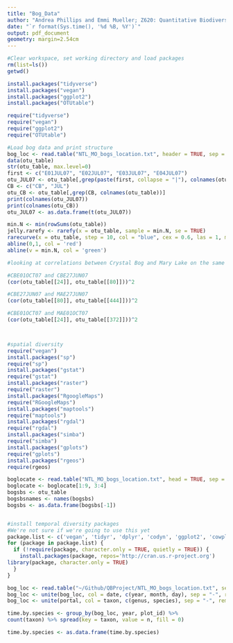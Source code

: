 ---
title: "Bog_Data"
author: "Andrea Phillips and Emmi Mueller; Z620: Quantitative Biodiversity, Indiana University"
date: "`r format(Sys.time(), '%d %B, %Y')`"
output: pdf_document
geometry: margin=2.54cm
---
```{r}
#Clear workspace, set working directory and load packages
rm(list=ls())
getwd()

install.packages("tidyverse")
install.packages("vegan")
install.packages("ggplot2")
install.packages("OTUtable")

require("tidyverse")
require("vegan")
require("ggplot2")
require("OTUtable")
```

```{r}
#Load bog data and print structure
bog_loc <- read.table("NTL_MO_bogs_location.txt", header = TRUE, sep = "\t", row.names = 1)
data(otu_table)
str(otu_table, max.level=0)
first <- c("E01JUL07", "E02JUL07", "E03JUL07", "E04JUL07")
otu_JUL07 <- otu_table[,grep(paste(first, collapse = "|"), colnames(otu_table))]
CB <- c("CB", "JUL")
otu_CB <- otu_table[,grep(CB, colnames(otu_table))]
print(colnames(otu_JUL07))
print(colnames(otu_CB))
otu_JUL07 <- as.data.frame(t(otu_JUL07))
```

```{r}
min.N <- min(rowSums(otu_table))
jelly.rarefy <- rarefy(x = otu_table, sample = min.N, se = TRUE)
rarecurve(x = otu_table, step = 10, col = "blue", cex = 0.6, las = 1, main = "Bog rarefaction curve")
abline(0,1, col = 'red')
abline(v = min.N, col = 'green')
```

```{r}
#looking at correlations between Crystal Bog and Mary Lake on the same date 

#CBE01OCT07 and CBE27JUN07
(cor(otu_table[[24]], otu_table[[80]]))^2

#CBE27JUN07 and MAE27JUN07
(cor(otu_table[[80]], otu_table[[444]]))^2

#CBE01OCT07 and MAE01OCT07
(cor(otu_table[[24]], otu_table[[372]]))^2




```

```{r}
#spatial diversity
require("vegan")
install.packages("sp")
require("sp")
install.packages("gstat")
require("gstat")
install.packages("raster")
require("raster")
install.packages("RgoogleMaps")
require("RGoogleMaps")
install.packages("maptools")
require("maptools")
install.packages("rgdal")
require("rgdal")
install.packages("simba")
require("simba")
install.packages("gplots")
require("gplots")
install.packages("rgeos")
require(rgeos)

boglocate <- read.table("NTL_MO_bogs_location.txt", head = TRUE, sep = ",")
boglocate <- boglocate[1:9, 3:4]
bogsbs <- otu_table
bogsbsnames <- names(bogsbs)
bogsbs <- as.data.frame(bogsbs[-1])



```

```{r}
#install temporal diversity packages
#We're not sure if we're going to use this yet
package.list <- c('vegan', 'tidyr', 'dplyr', 'codyn', 'ggplot2', 'cowplot', 'MullerPlot', 'RColorBrewer', 'reshape2', 'lubridate', 'TTR', 'xtable', 'multcomp', 'pander', 'png', 'grid', 'tseries', 'nlme', 'forecast', 'emmeans')
for (package in package.list) {
  if (!require(package, character.only = TRUE, quietly = TRUE)) {
    install.packages(package, repos='http://cran.us.r-project.org')
library(package, character.only = TRUE)
  }
}

bog_loc <- read.table("~/Github/QBProject/NTL_MO_bogs_location.txt", sep = ",", header = TRUE)
bog_loc <- unite(bog_loc, col = date, c(year, month, day), sep = "-", remove = FALSE)
bog_loc <- unite(portal, col = taxon, c(genus, species), sep = "-", remove = FALSE)

time.by.species <- group_by(bog_loc, year, plot_id) %>%
count(taxon) %>% spread(key = taxon, value = n, fill = 0)

time.by.species <- as.data.frame(time.by.species)
```